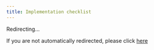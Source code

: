 ```yaml
---
title: Implementation checklist
---
```


<meta name="robots" content="noindex" />

<meta
  httpEquiv="refresh"
  content="1; url=https://plaid.com/core-exchange/docs/implementation-checklist/"
/>

Redirecting...

If you are not automatically redirected, please click [here](https://plaid.com/core-exchange/docs/implementation-checklist/)

